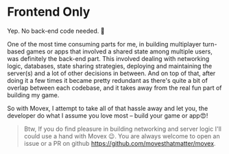 # Frontend Only

Yep. No back-end code needed. 🥳

One of the most time consuming parts for me, in building multiplayer turn-based games or apps that involved a shared state among multiple users, was definitely the back-end part. This involved dealing with networking logic, databases, state sharing strategies, deploying and maintaining the server(s) and a lot of other decisions in between. And on top of that, after doing it a few times it became pretty redundant as there's quite a bit of overlap between each codebase, and it takes away from the real fun part of building my game.

So with Movex, I attempt to take all of that hassle away and let you, the developer do what I assume you love most – build your game or app😍!

> Btw, If you do find pleasure in building networking and server logic I'll could use a hand with Movex 😉. You are always welcome to open an issue or a PR on github https://github.com/movesthatmatter/movex.
